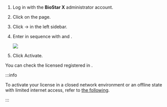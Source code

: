 1. Log in with the **BioStar X** administrator account.

2. Click <Cmd sid='shell.header.setting' /> on the <Cmd sid='shell.header.launcher' /> page.

3. Click <Cmd sid='setting.menu.license.root' /> → <Cmd sid='setting.menu.license.biostarXLicense' /> in the left sidebar.

4. Enter <Cmd sid='setting.xlicense.activation' product='2' /> in sequence with <Cmd sid='setting.xlicense.activatedBy' product='2' /> and <Cmd sid='setting.xlicense.activationKey' product='2' />.

   <Image src='/img/biostarx-tutorial-license-online.png' />

5. Click Activate.

You can check the licensed registered in <Cmd sid='setting.xlicense.myLicense' product='2' />.

:::info

To activate your license in a closed network environment or an offline state with limited internet access, refer to [the following](settings-license-biostar-x-license#registering-offline).

:::
